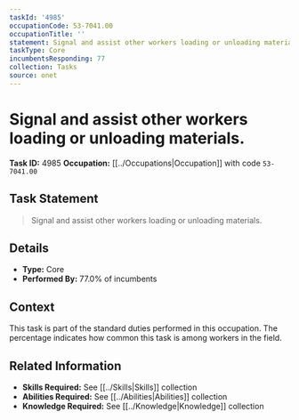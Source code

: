 ```yaml
---
taskId: '4985'
occupationCode: 53-7041.00
occupationTitle: ''
statement: Signal and assist other workers loading or unloading materials.
taskType: Core
incumbentsResponding: 77
collection: Tasks
source: onet
---
```

# Signal and assist other workers loading or unloading materials.

**Task ID:** 4985
**Occupation:** [[../Occupations|Occupation]] with code `53-7041.00`

## Task Statement

> Signal and assist other workers loading or unloading materials.

## Details

- **Type:** Core
- **Performed By:** 77.0% of incumbents

## Context

This task is part of the standard duties performed in this occupation. The percentage indicates how common this task is among workers in the field.

## Related Information

- **Skills Required:** See [[../Skills|Skills]] collection
- **Abilities Required:** See [[../Abilities|Abilities]] collection
- **Knowledge Required:** See [[../Knowledge|Knowledge]] collection
